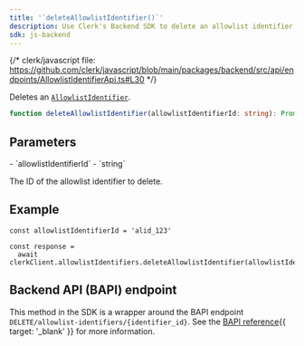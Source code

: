 ```yaml
---
title: '`deleteAllowlistIdentifier()`'
description: Use Clerk's Backend SDK to delete an allowlist identifier.
sdk: js-backend
---
```


{/* clerk/javascript file: https://github.com/clerk/javascript/blob/main/packages/backend/src/api/endpoints/AllowlistIdentifierApi.ts#L30 */}

Deletes an [`AllowlistIdentifier`](/docs/references/backend/types/backend-allowlist-identifier).

```ts
function deleteAllowlistIdentifier(allowlistIdentifierId: string): Promise<AllowlistIdentifier>
```

## Parameters

<Properties>
  - `allowlistIdentifierId`
  - `string`

  The ID of the allowlist identifier to delete.
</Properties>

## Example

<Include src="_partials/backend/usage" />

```tsx
const allowlistIdentifierId = 'alid_123'

const response =
  await clerkClient.allowlistIdentifiers.deleteAllowlistIdentifier(allowlistIdentifierId)
```

## Backend API (BAPI) endpoint

This method in the SDK is a wrapper around the BAPI endpoint `DELETE/allowlist-identifiers/{identifier_id}`. See the [BAPI reference](/docs/references/backend-api/tag/Allow-list-Block-list#operation/DeleteAllowlistIdentifier){{ target: '_blank' }} for more information.
